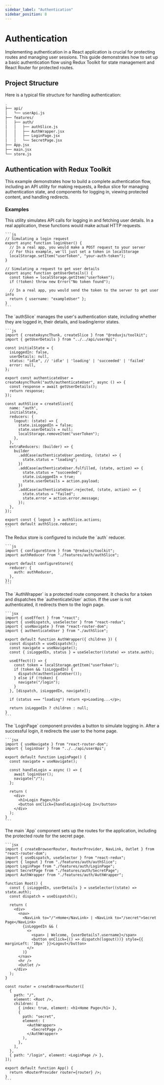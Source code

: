 ```yaml
---
sidebar_label: "Authentication"
sidebar_position: 8
---
```



# Authentication

Implementing authentication in a React application is crucial for protecting routes and managing user sessions. This guide demonstrates how to set up a basic authentication flow using Redux Toolkit for state management and React Router for protected routes.

## Project Structure

Here is a typical file structure for handling authentication:

```bash
.
├── api/
│   └── userApi.js
├── features/
│   ├── auth/
│   │   ├── authSlice.js
│   │   ├── AuthWrapper.jsx
│   │   ├── LoginPage.jsx
│   │   └── SecretPage.jsx
├── App.jsx
├── main.jsx
└── store.js
```

## Authentication with Redux Toolkit

This example demonstrates how to build a complete authentication flow, including an API utility for making requests, a Redux slice for managing authentication state, and components for logging in, viewing protected content, and handling redirects.

### Examples

<Tabs>
  <TabItem value="userApi.js" label="api/userApi.js">
    This utility simulates API calls for logging in and fetching user details. In a real application, these functions would make actual HTTP requests.

    ```js
    // Simulating a login request
    export async function loginUser() {
      // In a real app, you would make a POST request to your server
      // For this example, we'll just set a token in localStorage
      localStorage.setItem("userToken", "your-auth-token");
    }

    // Simulating a request to get user details
    export async function getUserDetails() {
      const token = localStorage.getItem("userToken");
      if (!token) throw new Error("No token found");

      // In a real app, you would send the token to the server to get user info
      return { username: "exampleUser" };
    }
    ```
  </TabItem>

  <TabItem value="authSlice.js" label="features/auth/authSlice.js">
    The `authSlice` manages the user's authentication state, including whether they are logged in, their details, and loading/error states.

    ```js
    import { createAsyncThunk, createSlice } from "@reduxjs/toolkit";
    import { getUserDetails } from "../../api/userApi";

    const initialState = {
      isLoggedIn: false,
      userDetails: null,
      status: "idle", // 'idle' | 'loading' | 'succeeded' | 'failed'
      error: null,
    };

    export const authenticateUser = createAsyncThunk("auth/authenticateUser", async () => {
      const response = await getUserDetails();
      return response;
    });

    const authSlice = createSlice({
      name: "auth",
      initialState,
      reducers: {
        logout: (state) => {
          state.isLoggedIn = false;
          state.userDetails = null;
          localStorage.removeItem("userToken");
        },
      },
      extraReducers: (builder) => {
        builder
          .addCase(authenticateUser.pending, (state) => {
            state.status = "loading";
          })
          .addCase(authenticateUser.fulfilled, (state, action) => {
            state.status = "succeeded";
            state.isLoggedIn = true;
            state.userDetails = action.payload;
          })
          .addCase(authenticateUser.rejected, (state, action) => {
            state.status = "failed";
            state.error = action.error.message;
          });
      },
    });

    export const { logout } = authSlice.actions;
    export default authSlice.reducer;
    ```
  </TabItem>

  <TabItem value="store.js" label="store.js">
    The Redux store is configured to include the `auth` reducer.

    ```js
    import { configureStore } from "@reduxjs/toolkit";
    import authReducer from "./features/auth/authSlice";

    export default configureStore({
      reducer: {
        auth: authReducer,
      },
    });
    ```
  </TabItem>

  <TabItem value="AuthWrapper.jsx" label="features/auth/AuthWrapper.jsx">
    The `AuthWrapper` is a protected route component. It checks for a token and dispatches the `authenticateUser` action. If the user is not authenticated, it redirects them to the login page.

    ```jsx
    import { useEffect } from "react";
    import { useDispatch, useSelector } from "react-redux";
    import { useNavigate } from "react-router-dom";
    import { authenticateUser } from "./authSlice";

    export default function AuthWrapper({ children }) {
      const dispatch = useDispatch();
      const navigate = useNavigate();
      const { isLoggedIn, status } = useSelector((state) => state.auth);

      useEffect(() => {
        const token = localStorage.getItem("userToken");
        if (token && !isLoggedIn) {
          dispatch(authenticateUser());
        } else if (!token) {
          navigate("/login");
        }
      }, [dispatch, isLoggedIn, navigate]);

      if (status === "loading") return <p>Loading...</p>;

      return isLoggedIn ? children : null;
    }
    ```
  </TabItem>

  <TabItem value="LoginPage.jsx" label="features/auth/LoginPage.jsx">
    The `LoginPage` component provides a button to simulate logging in. After a successful login, it redirects the user to the home page.

    ```jsx
    import { useNavigate } from "react-router-dom";
    import { loginUser } from "../../api/userApi";

    export default function LoginPage() {
      const navigate = useNavigate();

      const handleLogin = async () => {
        await loginUser();
        navigate("/");
      };

      return (
        <div>
          <h1>Login Page</h1>
          <button onClick={handleLogin}>Log In</button>
        </div>
      );
    }
    ```
  </TabItem>

  <TabItem value="App.jsx" label="App.jsx">
    The main `App` component sets up the routes for the application, including the protected route for the secret page.

    ```jsx
    import { createBrowserRouter, RouterProvider, NavLink, Outlet } from "react-router-dom";
    import { useDispatch, useSelector } from "react-redux";
    import { logout } from "./features/auth/authSlice";
    import LoginPage from "./features/auth/LoginPage";
    import SecretPage from "./features/auth/SecretPage";
    import AuthWrapper from "./features/auth/AuthWrapper";

    function Root() {
      const { isLoggedIn, userDetails } = useSelector((state) => state.auth);
      const dispatch = useDispatch();

      return (
        <div>
          <nav>
            <NavLink to="/">Home</NavLink> | <NavLink to="/secret">Secret Page</NavLink>
            {isLoggedIn && (
              <>
                <span> | Welcome, {userDetails?.username}</span>
                <button onClick={() => dispatch(logout())} style={{ marginLeft: '10px' }}>Logout</button>
              </>
            )}
          </nav>
          <hr />
          <Outlet />
        </div>
      );
    }

    const router = createBrowserRouter([
      {
        path: "/",
        element: <Root />,
        children: [
          { index: true, element: <h1>Home Page</h1> },
          {
            path: "secret",
            element: (
              <AuthWrapper>
                <SecretPage />
              </AuthWrapper>
            ),
          },
        ],
      },
      { path: "/login", element: <LoginPage /> },
    ]);

    export default function App() {
      return <RouterProvider router={router} />;
    }
    ```
  </TabItem>
</Tabs>
